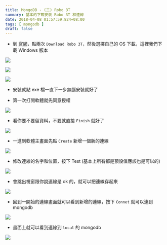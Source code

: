 ```yaml
---
title: MongoDB - (三) Robo 3T
summary: 基本的下載安裝 Robo 3T 和連線
date: 2018-04-08 01:57:59.824+08:00
tags: [ mongodb ]
draft: false
---
```


- 到 [官網](https://robomongo.org/)，點兩次 `Download Robo 3T`，然後選擇自己的 OS 下載，這裡我們下載 Windows 版本

![](/static/images/404.webp)

![](/static/images/404.webp)

![](/static/images/404.webp)

- 安裝就點 exe 檔一直下一步無腦安裝就好了

- 第一次打開軟體就先同意授權

![](/static/images/404.webp)

- 看你要不要留資料，不要就直接 `Finish` 就好了

![](/static/images/404.webp)

- 一進到軟體主畫面先點 `Create` 新增一個新的連線

![](/static/images/404.webp)

- 修改連線的名字和位置，按下 Test (基本上所有都是預設值應該也是可以的)

![](/static/images/404.webp)

- 會跳出視窗跟你說連線是 ok 的，就可以把連線存起來

![](/static/images/404.webp)

- 回到一開始的連線畫面就可以看到新增的連線，按下 `Connet` 就可以連到 mongodb 

![](/static/images/404.webp)

- 畫面上就可以看到連線到 `local` 的 mongodb

![](/static/images/404.webp)
